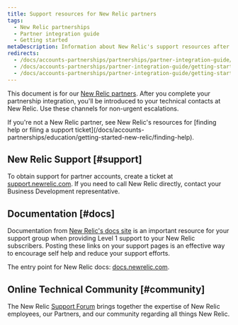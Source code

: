 ```yaml
---
title: Support resources for New Relic partners
tags:
  - New Relic partnerships
  - Partner integration guide
  - Getting started
metaDescription: Information about New Relic's support resources after the partner integration is completed.
redirects:
  - /docs/accounts-partnerships/partnerships/partner-integration-guide/support
  - /docs/accounts-partnerships/partner-integration-guide/getting-started/support
  - /docs/accounts-partnerships/partner-integration-guide/getting-started/support-resources-new-relic-partners
---
```


This document is for our [New Relic partners](/docs/new-relic-partnerships/partner-integration-guide/partner-account-maintenance/partnership-accounts-users-subscriptions). After you complete your partnership integration, you'll be introduced to your technical contacts at New Relic. Use these channels for non-urgent escalations.

<Callout variant="tip">
  If you're not a New Relic partner, see New Relic's resources for [finding help or filing a support ticket](/docs/accounts-partnerships/education/getting-started-new-relic/finding-help).
</Callout>

## New Relic Support [#support]

To obtain support for partner accounts, create a ticket at [support.newrelic.com](https://support.newrelic.com/). If you need to call New Relic directly, contact your Business Development representative.

## Documentation [#docs]

Documentation from [New Relic's docs site](https://docs.newrelic.com) is an important resource for your support group when providing Level 1 support to your New Relic subscribers. Posting these links on your support pages is an effective way to encourage self help and reduce your support efforts.

The entry point for New Relic docs: [docs.newrelic.com](https://docs.newrelic.com).

## Online Technical Community [#community]

The New Relic [Support Forum](https://discuss.newrelic.com/categories) brings together the expertise of New Relic employees, our Partners, and our community regarding all things New Relic.
